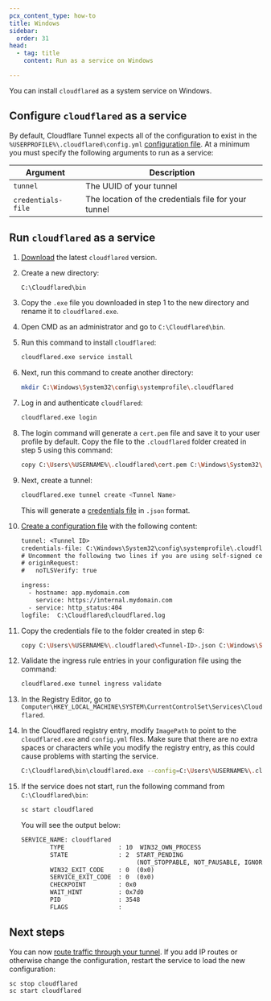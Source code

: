 ```yaml
---
pcx_content_type: how-to
title: Windows
sidebar:
  order: 31
head:
  - tag: title
    content: Run as a service on Windows

---
```


You can install `cloudflared` as a system service on Windows.

## Configure `cloudflared` as a service

By default, Cloudflare Tunnel expects all of the configuration to exist in the `%USERPROFILE%\.cloudflared\config.yml` [configuration file](/cloudflare-one/connections/connect-networks/configure-tunnels/local-management/configuration-file/). At a minimum you must specify the following arguments to run as a service:

| Argument           | Description                                          |
| ------------------ | ---------------------------------------------------- |
| `tunnel`           | The UUID of your tunnel                              |
| `credentials-file` | The location of the credentials file for your tunnel |

## Run `cloudflared` as a service

1. [Download](/cloudflare-one/connections/connect-networks/downloads/) the latest `cloudflared` version.

2. Create a new directory:

   ```bash
   C:\Cloudflared\bin
   ```

3. Copy the `.exe` file you downloaded in step 1 to the new directory and rename it to `cloudflared.exe`.

4. Open CMD as an administrator and go to `C:\Cloudflared\bin`.

5. Run this command to install `cloudflared`:

   ```bash
   cloudflared.exe service install
   ```

6. Next, run this command to create another directory:

   ```bash
   mkdir C:\Windows\System32\config\systemprofile\.cloudflared
   ```

7. Log in and authenticate `cloudflared`:

   ```bash
   cloudflared.exe login
   ```

8. The login command will generate a `cert.pem` file and save it to your user profile by default. Copy the file to the `.cloudflared` folder created in step 5 using this command:

   ```bash
   copy C:\Users\%USERNAME%\.cloudflared\cert.pem C:\Windows\System32\config\systemprofile\.cloudflared\cert.pem
   ```

9. Next, create a tunnel:

   ```bash
   cloudflared.exe tunnel create <Tunnel Name>
   ```

   This will generate a [credentials file](/cloudflare-one/connections/connect-networks/get-started/tunnel-useful-terms/#credentials-file) in `.json` format.

10. [Create a configuration file](/cloudflare-one/connections/connect-networks/get-started/create-local-tunnel/#4-create-a-configuration-file) with the following content:

    ```txt
    tunnel: <Tunnel ID>
    credentials-file: C:\Windows\System32\config\systemprofile\.cloudflared\<Tunnel-ID>.json
    # Uncomment the following two lines if you are using self-signed certificates in your origin server
    # originRequest:
    #   noTLSVerify: true

    ingress:
      - hostname: app.mydomain.com
        service: https://internal.mydomain.com
      - service: http_status:404
    logfile:  C:\Cloudflared\cloudflared.log
    ```

11. Copy the credentials file to the folder created in step 6:

    ```bash
    copy C:\Users\%USERNAME%\.cloudflared\<Tunnel-ID>.json C:\Windows\System32\config\systemprofile\.cloudflared\<Tunnel-ID>.json
    ```

12. Validate the ingress rule entries in your configuration file using the command:

    ```bash
    cloudflared.exe tunnel ingress validate
    ```

13. In the Registry Editor, go to `Computer\HKEY_LOCAL_MACHINE\SYSTEM\CurrentControlSet\Services\Cloudflared`.

14. In the Cloudflared registry entry, modify `ImagePath` to point to the `cloudflared.exe` and `config.yml` files. Make sure that there are no extra spaces or characters while you modify the registry entry, as this could cause problems with starting the service.

    ```bash
    C:\Cloudflared\bin\cloudflared.exe --config=C:\Users\%USERNAME%\.cloudflared\config.yml tunnel run
    ```

15. If the service does not start, run the following command from `C:\Cloudflared\bin`:

    ```bash
    sc start cloudflared
    ```

    You will see the output below:

    ```txt
    SERVICE_NAME: cloudflared
            TYPE               : 10  WIN32_OWN_PROCESS
            STATE              : 2  START_PENDING
                                    (NOT_STOPPABLE, NOT_PAUSABLE, IGNORES_SHUTDOWN)
            WIN32_EXIT_CODE    : 0  (0x0)
            SERVICE_EXIT_CODE  : 0  (0x0)
            CHECKPOINT         : 0x0
            WAIT_HINT          : 0x7d0
            PID                : 3548
            FLAGS              :
    ```

## Next steps

You can now [route traffic through your tunnel](/cloudflare-one/connections/connect-networks/get-started/create-local-tunnel/#5-start-routing-traffic). If you add IP routes or otherwise change the configuration, restart the service to load the new configuration:

```bash
sc stop cloudflared
sc start cloudflared
```
